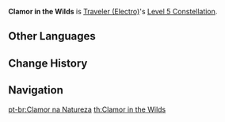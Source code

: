 {{Constellation Infobox
|image       = Constellation Clamor in the Wilds.png
|description = Increases the Level of [[Lightning Blade]] by 3.<br />Maximum upgrade level is 15.
|level       = 5
|character   = Traveler (Electro)
|utility1    = Talent Level Increase
|utility2    = Elemental Skill Level Increase
}}
'''Clamor in the Wilds''' is [[Traveler (Electro)]]'s [[Level 5 Constellation]].

==Other Languages==
{{Other Languages
|en      = Clamor in the Wilds
|zhs     = 荒野的霆雷
|zhs_rm  = Huāngyě de Tíngléi
|zht     = 荒野的霆雷
|zht_rm  = Huāngyě de Tíngléi
|zh_tl   = 
|ja      = 荒野の雷鳴
|ja_rm   = Kouya no Raimei
|ja_tl   = Thunderclap of the Wildness
|ko      = 황야의 뇌정
|ko_rm   = Hwangya-ui Noejeong
|ko_tl   = Thunder and Lightning of the Wildness
|es      = Naturaleza eléctrica
|es_tl   = Electric Nature
|fr      = Clameurs de la nature
|fr_tl   = Clamors of Nature
|ru      = Грохот на просторах
|ru_tl   = 
|th      = Clamour in the Wilds
|vi      = Tiếng Sấm Giữa Đồng Hoang
|vi_tl   = Thunder in the Middle of the Fields
|de      = Getöne in der Wildnis
|de_tl   = Sounds in the Wilderness
|id      = Clamor in the Wilds
|pt      = Clamor na Natureza
|pt_tl   = Clamor in Nature
}}

==Change History==
{{Change History|2.0}}

==Navigation==
{{Talent Navbox|Traveler (Electro)}}
[[pt-br:Clamor na Natureza]]
[[th:Clamor in the Wilds]]